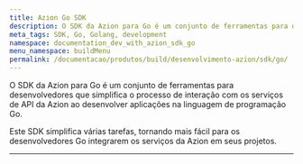 ```yaml
---
title: Azion Go SDK
description: O SDK da Azion para Go é um conjunto de ferramentas para desenvolvedores que simplifica o processo de interação com os serviços de API da Azion ao desenvolver aplicações na linguagem de programação Go.
meta_tags: SDK, Go, Golang, development
namespace: documentation_dev_with_azion_sdk_go
menu_namespace: buildMenu
permalink: /documentacao/produtos/build/desenvolvimento-azion/sdk/go/
---
```



<LinkButton link="/pt-br/documentacao/devtools/sdk/go/" text="vá para a documentação de referência do SDK Go" outlined />

O SDK da Azion para Go é um conjunto de ferramentas para desenvolvedores que simplifica o processo de interação com os serviços de API da Azion ao desenvolver aplicações na linguagem de programação Go.

Este SDK simplifica várias tarefas, tornando mais fácil para os desenvolvedores Go integrarem os serviços da Azion em seus projetos.


---


